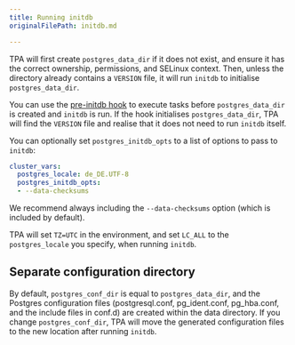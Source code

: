 ```yaml
---
title: Running initdb
originalFilePath: initdb.md

---
```


TPA will first create `postgres_data_dir` if it does not exist, and
ensure it has the correct ownership, permissions, and SELinux context.
Then, unless the directory already contains a `VERSION` file, it will
run `initdb` to initialise `postgres_data_dir`.

You can use the
[pre-initdb hook](tpaexec-hooks#pre-initdb)
to execute tasks before `postgres_data_dir` is created and `initdb` is
run. If the hook initialises `postgres_data_dir`, TPA will find the
`VERSION` file and realise that it does not need to run `initdb` itself.

You can optionally set `postgres_initdb_opts` to a list of options to
pass to `initdb`:

```yaml
cluster_vars:
  postgres_locale: de_DE.UTF-8
  postgres_initdb_opts:
  - --data-checksums
```

We recommend always including the `--data-checksums` option (which is
included by default).

TPA will set `TZ=UTC` in the environment, and set `LC_ALL` to
the `postgres_locale` you specify, when running `initdb`.

## Separate configuration directory

By default, `postgres_conf_dir` is equal to `postgres_data_dir`, and the
Postgres configuration files (postgresql.conf, pg_ident.conf,
pg_hba.conf, and the include files in conf.d) are created within the
data directory. If you change `postgres_conf_dir`, TPA will move the
generated configuration files to the new location after running
`initdb`.
